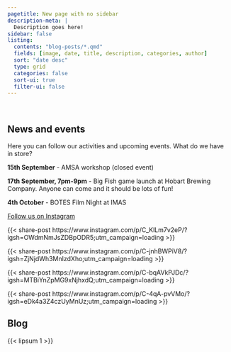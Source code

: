 ```yaml
---
pagetitle: New page with no sidebar
description-meta: |
  Description goes here!
sidebar: false
listing:
  contents: "blog-posts/*.qmd"
  fields: [image, date, title, description, categories, author]
  sort: "date desc"
  type: grid
  categories: false
  sort-ui: true
  filter-ui: false
---
```


::: {.column-screen .hero-img .hero-strip-page .img-container}
   
:::

<!-- This kind of grid keeps the horizontal spacing nice when there's no sidebar -->
::: {.grid .column-screen .mx-1 .mx-sm-2 .mx-md-3 .mx-xl-4 .my-3 .text-center style="--bs-columns: 1;"}
# News and events 

Here you can follow our activities and upcoming events. What do we have in store? 

**15th September** - AMSA workshop (closed event)

**17th September, 7pm-9pm** - Big Fish game launch at Hobart Brewing Company. Anyone can come and it should be lots of fun!

**4th October** - BOTES Film Night at IMAS 


[Follow us on Instagram](https://www.instagram.com/big_fish_card_game/){.btn .btn-secondary} 
:::

:::::: {.grid .column-screen .mx-2 .mx-md-3 .mx-lg-5 .my-3 .justify-contents-evenly .align-items-center .text-center}
::: {.g-col-12 .g-col-sm-6 .g-col-lg-4 .g-col-xl-3 .mx-0 .p-0 .mx-lg-2}
{{< share-post https://www.instagram.com/p/C_KlLm7v2eP/?igsh=OWdmNmJsZDBpODR5;utm_campaign=loading >}}
:::

::: {.g-col-12 .g-col-sm-6 .g-col-lg-4 .g-col-xl-3 .mx-0 .p-0 .mx-lg-2}
{{< share-post https://www.instagram.com/p/C-jnhBWPiV8/?igsh=ZjNjdWh3MnIzdXho;utm_campaign=loading >}}
:::

::: {.g-col-12 .g-col-sm-6 .g-col-lg-4 .g-col-xl-3 .mx-0 .p-0 .mx-lg-2}
{{< share-post https://www.instagram.com/p/C-bqAVkPJDc/?igsh=MTBiYnZpMG9xNjhxdQ;utm_campaign=loading >}}
:::

::: {.g-col-12 .g-col-sm-6 .g-col-lg-4 .g-col-xl-3 .mx-0 .p-0 .mx-lg-2}
{{< share-post https://www.instagram.com/p/C-4qA-pvVMo/?igsh=eDk4a3Z4czUyMnUz;utm_campaign=loading >}}
:::
::::::

##### {#sec-blog style="margin-top: 0;" .unlisted}
::: {.grid .column-screen .mx-1 .mx-sm-2 .mx-md-3 .mx-xl-4 .my-3 .text-center style="--bs-columns: 1;"}
## Blog

{{< lipsum 1 >}}
:::
